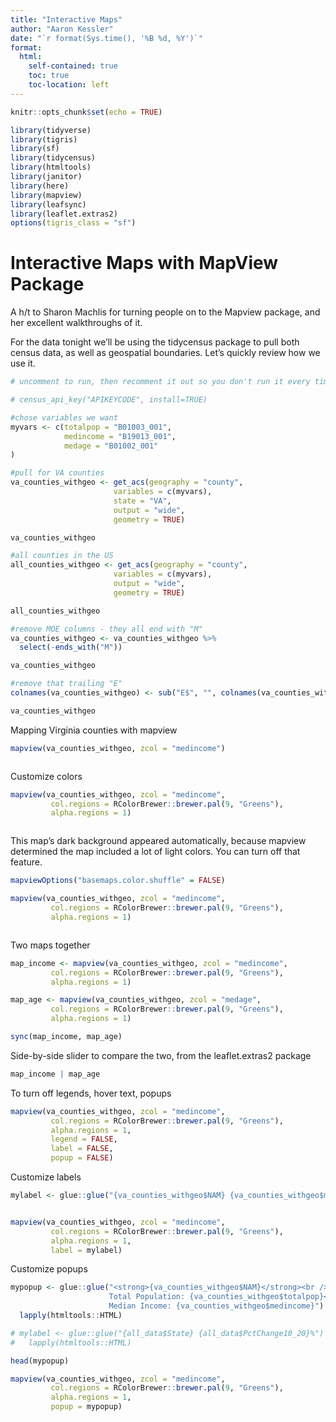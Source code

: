 ```yaml
---
title: "Interactive Maps"
author: "Aaron Kessler"
date: "`r format(Sys.time(), '%B %d, %Y')`"
format:
  html:
    self-contained: true
    toc: true
    toc-location: left
---
```


```r
knitr::opts_chunk$set(echo = TRUE)

library(tidyverse)
library(tigris)
library(sf)
library(tidycensus)
library(htmltools)
library(janitor)
library(here)
library(mapview)
library(leafsync)
library(leaflet.extras2)
options(tigris_class = "sf")


```

# Interactive Maps with MapView Package

A h/t to Sharon Machlis for turning people on to the Mapview package, and her excellent walkthroughs of it.

For the data tonight we'll be using the tidycensus package to pull both census data, as well as geospatial boundaries. 
Let's quickly review how we use it.

```r

# uncomment to run, then recomment it out so you don't run it every time

# census_api_key("APIKEYCODE", install=TRUE)


```

```r
#chose variables we want
myvars <- c(totalpop = "B01003_001",
            medincome = "B19013_001",
            medage = "B01002_001"
)
```


```r
#pull for VA counties
va_counties_withgeo <- get_acs(geography = "county",
                       variables = c(myvars),
                       state = "VA",
                       output = "wide",
                       geometry = TRUE)

va_counties_withgeo
```

```r
#all counties in the US
all_counties_withgeo <- get_acs(geography = "county",
                       variables = c(myvars),
                       output = "wide",
                       geometry = TRUE)

all_counties_withgeo
```

```r
#remove MOE columns - they all end with "M"
va_counties_withgeo <- va_counties_withgeo %>%
  select(-ends_with("M"))

va_counties_withgeo
```

```r
#remove that trailing "E"
colnames(va_counties_withgeo) <- sub("E$", "", colnames(va_counties_withgeo)) # $ means end of string only

va_counties_withgeo
```

Mapping Virginia counties with mapview

```r

mapview(va_counties_withgeo, zcol = "medincome")



```


Customize colors
```r

mapview(va_counties_withgeo, zcol = "medincome", 
         col.regions = RColorBrewer::brewer.pal(9, "Greens"), 
         alpha.regions = 1)



```
This map’s dark background appeared automatically, because mapview determined the map included a lot of light colors. You can turn off that feature.

```r

mapviewOptions("basemaps.color.shuffle" = FALSE)


```


```r

mapview(va_counties_withgeo, zcol = "medincome", 
         col.regions = RColorBrewer::brewer.pal(9, "Greens"), 
         alpha.regions = 1)



```

Two maps together
```r

map_income <- mapview(va_counties_withgeo, zcol = "medincome", 
         col.regions = RColorBrewer::brewer.pal(9, "Greens"), 
         alpha.regions = 1)

map_age <- mapview(va_counties_withgeo, zcol = "medage", 
         col.regions = RColorBrewer::brewer.pal(9, "Greens"), 
         alpha.regions = 1)


```


```r

sync(map_income, map_age)


```

Side-by-side slider to compare the two, from the leaflet.extras2 package 
```r

map_income | map_age


```
To turn off legends, hover text, popups


```r

mapview(va_counties_withgeo, zcol = "medincome", 
         col.regions = RColorBrewer::brewer.pal(9, "Greens"), 
         alpha.regions = 1,
         legend = FALSE, 
         label = FALSE, 
         popup = FALSE)


```

Customize labels
```r

mylabel <- glue::glue("{va_counties_withgeo$NAM} {va_counties_withgeo$medincome}")


mapview(va_counties_withgeo, zcol = "medincome", 
         col.regions = RColorBrewer::brewer.pal(9, "Greens"), 
         alpha.regions = 1,
         label = mylabel)

```

Customize popups
```r
mypopup <- glue::glue("<strong>{va_counties_withgeo$NAM}</strong><br />
                      Total Population: {va_counties_withgeo$totalpop}<br />
                      Median Income: {va_counties_withgeo$medincome}") %>% 
  lapply(htmltools::HTML)

# mylabel <- glue::glue("{all_data$State} {all_data$PctChange10_20}%") %>%
#   lapply(htmltools::HTML)

```


```r

head(mypopup)

```


```r

mapview(va_counties_withgeo, zcol = "medincome", 
         col.regions = RColorBrewer::brewer.pal(9, "Greens"), 
         alpha.regions = 1,
         popup = mypopup)

```


```r



```


```r



```





